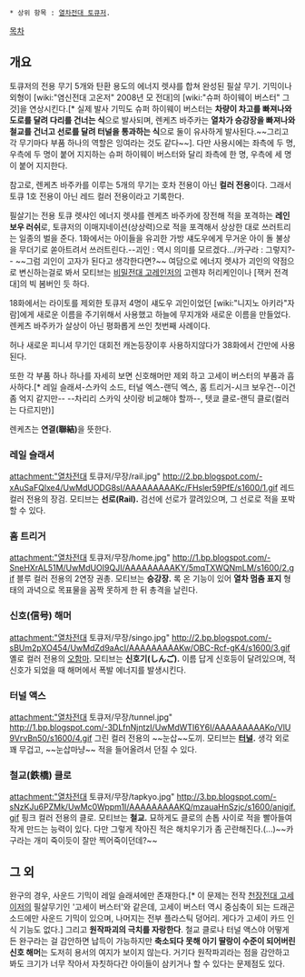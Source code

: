  * 상위 항목 : [[열차전대 토큐저]].

[[목차]]
== 개요 ==
토큐저의 전용 무기 5개와 탄환 용도의 에너지 렛샤를 합쳐 완성된 필살 무기. 기믹이나 외형이 [wiki:"염신전대 고온저" 2008년 모 전대]의 [wiki:"슈퍼 하이웨이 버스터" 그것]을 연상시킨다.[* 실제 발사 기믹도 슈퍼 하이웨이 버스터는 '''차량이 차고를 빠져나와 도로를 달려 다리를 건너는 식'''으로 발사되며,  렌케츠 바주카는 '''열차가 승강장을 빠져나와 철교를 건너고 선로를 달려 터널을 통과하는 식'''으로 둘이 유사하게 발사된다.~~그리고 각 무기마다 부품 하나의 역할은 잉여라는 것도 같다~~]. 다만 사용시에는 좌측에 두 명, 우측에 두 명이 붙어 지지하는 슈퍼 하이웨이 버스터와 달리 좌측에 한 명, 우측에 세 명이 붙어 지지한다.

참고로, 렌케츠 바주카를 이루는 5개의 무기는 호차 전용이 아닌 '''컬러 전용'''이다. 그래서 토큐 1호 전용이 아닌 레드 컬러 전용이라고 기록한다.

필살기는 전용 토큐 렛샤인 에너지 렛샤를 렌케츠 바주카에 장전해 적을 포격하는 '''레인보우 러쉬'''로, 토큐저의 이매지네이션(상상력)으로 적을 포격해서 상상한 대로 쓰러트리는 일종의 벌을 준다. 1화에서는 아이들을 유괴한 가방 섀도우에게 무거운 아이 돌 불상을 무더기로 쏟아트려서 쓰러트린다.--괴인 : 역시 의미를 모르겠다.../카구라 : 그렇지?-- ~~그럼 괴인이 고자가 된다고 생각한다면?~~ 여담으로 에너지 렛샤가 괴인의 약점으로 변신하는걸로 봐서 모티브는 [[비밀전대 고레인저]]의 고렌쟈 허리케인이나 [잭커 전격대]의 빅 봄버인 듯 하다.

18화에서는 라이토를 제외한 토큐저 4명이 섀도우 괴인이었던 [wiki:"니지노 아키라"자람]에게 새로운 이름을 주기위해서 사용했고 하늘에 무지개와 새로운 이름을 만들었다. 렌케츠 바주카가 살상이 아닌 평화롭게 쓰인 첫번째 사례이다.

허나 새로운 피니셔 무기인 대회전 캐논등장이후 사용하지않다가 38화에서 간만에 사용된다.

또한 각 부품 하나 하나를 자세히 보면 신호해머만 제외 하고 고세이 버스터의 부품과 흡사하다.[* 레일 슬래셔-스카익 소드, 터널 엑스-랜딕 엑스, 홈 트리거-시크 보우건--이건 좀 억지 같지만-- --차리리 스카익 샷이랑 비교해야 할까--, 텟쿄 클로-랜딕 클로(컬러는 다르지만)]

렌케츠는 '''연결(聯結)'''을 뜻한다.
=== 레일 슬래셔 ===
attachment:"열차전대 토큐저/무장/rail.jpg" http://2.bp.blogspot.com/-xAuSaFQlxe4/UwMdUODG8sI/AAAAAAAAAKc/FHsler59PfE/s1600/1.gif
레드 컬러 전용의 장검. 모티브는 '''선로(Rail).''' 검선에 선로가 깔려있으며, 그 선로로 적을 포박할 수 있다.

=== 홈 트리거 ===
attachment:"열차전대 토큐저/무장/home.jpg" http://1.bp.blogspot.com/-SneHXrAL51M/UwMdUOI9QJI/AAAAAAAAAKY/5mqTXWQNmLM/s1600/2.gif
블루 컬러 전용의 2연장 권총. 모티브는 '''승강장.''' 록 온 기능이 있어 '''열차 멈춤 표지''' 형태의 과녁으로 목표물을 꼼짝 못하게 한 뒤 총격을 날린다.

=== 신호(信号) 해머 ===
attachment:"열차전대 토큐저/무장/singo.jpg" http://2.bp.blogspot.com/-sBUm2pXO454/UwMdZd9aAcI/AAAAAAAAAKw/OBC-Rcf-gK4/s1600/3.gif
옐로 컬러 전용의 [[오함마]]. 모티브는 '''신호기(しんご).''' 이름 답게 신호등이 달려있으며, 적신호가 되었을 때 해머에서 폭발 에너지를 발생시킨다.

=== 터널 액스 ===
attachment:"열차전대 토큐저/무장/tunnel.jpg" http://1.bp.blogspot.com/-3DLfnNjntzI/UwMdWTI6Y6I/AAAAAAAAAKo/VlU9VrvBn50/s1600/4.gif
그린 컬러 전용의 ~~눈삽~~도끼. 모티브는 '''[[터널]].''' 생각 외로 꽤 무겁고, ~~눈삽마냥~~ 적을 들어올려서 던질 수 있다.

=== 철교(鉄橋) 클로 ===
attachment:"열차전대 토큐저/무장/tapkyo.jpg" http://3.bp.blogspot.com/-sNzKJu6PZMk/UwMc0Wppm1I/AAAAAAAAAKQ/mzauaHnSzjc/s1600/anigif.gif
핑크 컬러 전용의 클로. 모티브는 '''철교.''' 묘하게도 클로의 손톱 사이로 적을 빨아들여 작게 만드는 능력이 있다. 다만 그렇게 작아진 적은 해치우기가 좀 곤란해진다.(...)~~카구라는 개미 죽이듯이 잘만 찍어죽이던데?~~

== 그 외 ==
완구의 경우, 사운드 기믹이 레일 슬래셔에만 존재한다.[* 이 문제는 전작 [[천장전대 고세이저]]의 필살무기인 '고세이 버스터'와 같은데, 고세이 버스터 역시 중심축이 되는 드래곤 소드에만 사운드 기믹이 있으며, 나머지는 전부 플라스틱 덩어리. 게다가 고세이 카드 인식 기능도 없다.] 그리고 '''원작파괴의 극치를 자랑한다'''. 철교 클로나 터널 액스야 어떻게든 완구라는 걸 감안하면 납득이 가능하지만 '''축소되다 못해 아기 딸랑이 수준이 되어버린 신호 해머'''는 도저히 용서의 여지가 보이지 않는다. 거기다 원작파괴라는 점을 감안하고 봐도 크기가 너무 작아서 자칫하다간 아이들이 삼키거나 할 수 있다는 문제점도 있다.
